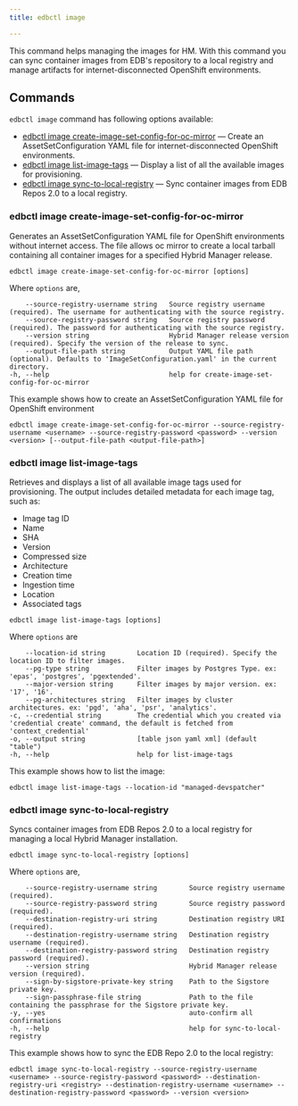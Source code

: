 ```yaml
---
title: edbctl image

---
```


This command helps managing the images for HM. With this command you can sync container images from EDB's repository to a local registry and manage artifacts for internet-disconnected OpenShift environments.

## Commands

`edbctl image` command has following options available:

-   [edbctl image create-image-set-config-for-oc-mirror](#edbctl-image-create-image-set-config-for-oc-mirror)	— Create an AssetSetConfiguration YAML file for internet-disconnected OpenShift environments.
-   [edbctl image list-image-tags](#edbctl-image-list-image-tags) — Display a list of all the available images for provisioning.
-   [edbctl image sync-to-local-registry](#edbctl-image-sync-to-local-registry) — Sync container images from EDB Repos 2.0 to a local registry.

### edbctl image create-image-set-config-for-oc-mirror

Generates an AssetSetConfiguration YAML file for OpenShift environments without internet access. The file allows oc mirror to create a local tarball containing all container images for a specified Hybrid Manager release.

```
edbctl image create-image-set-config-for-oc-mirror [options]
```

Where `options` are,

```
    --source-registry-username string   Source registry username (required). The username for authenticating with the source registry.
    --source-registry-password string   Source registry password (required). The password for authenticating with the source registry.
    --version string                    Hybrid Manager release version (required). Specify the version of the release to sync.
    --output-file-path string           Output YAML file path (optional). Defaults to 'ImageSetConfiguration.yaml' in the current directory.
-h, --help                              help for create-image-set-config-for-oc-mirror
```

This example shows how to create an AssetSetConfiguration YAML file for OpenShift environment

```
edbctl image create-image-set-config-for-oc-mirror --source-registry-username <username> --source-registry-password <password> --version <version> [--output-file-path <output-file-path>]
```

### edbctl image list-image-tags

Retrieves and displays a list of all available image tags used for provisioning. The output includes detailed metadata for each image tag, such as:

-   Image tag ID
-   Name
-   SHA
-   Version
-   Compressed size
-   Architecture
-   Creation time
-   Ingestion time
-   Location
-   Associated tags

```
edbctl image list-image-tags [options]
```

Where `options` are

```      
    --location-id string        Location ID (required). Specify the location ID to filter images.
    --pg-type string            Filter images by Postgres Type. ex: 'epas', 'postgres', 'pgextended'.
    --major-version string      Filter images by major version. ex: '17', '16'.
    --pg-architectures string   Filter images by cluster architectures. ex: 'pgd', 'aha', 'psr', 'analytics'.
-c, --credential string         The credential which you created via 'credential create' command, the default is fetched from 'context_credential'
-o, --output string             [table json yaml xml] (default "table")
-h, --help                      help for list-image-tags
```

This example shows how to list the image:

```
edbctl image list-image-tags --location-id "managed-devspatcher"
```

### edbctl image sync-to-local-registry

Syncs container images from EDB Repos 2.0 to a local registry for managing a local Hybrid Manager installation.

```
edbctl image sync-to-local-registry [options]
```

Where `options` are,

```
    --source-registry-username string        Source registry username (required).
    --source-registry-password string        Source registry password (required).
    --destination-registry-uri string        Destination registry URI (required).
    --destination-registry-username string   Destination registry username (required).
    --destination-registry-password string   Destination registry password (required).
    --version string                         Hybrid Manager release version (required).
    --sign-by-sigstore-private-key string    Path to the Sigstore private key.
    --sign-passphrase-file string            Path to the file containing the passphrase for the Sigstore private key.
-y, --yes                                    auto-confirm all confirmations
-h, --help                                   help for sync-to-local-registry
```

This example shows how to sync the EDB Repo 2.0 to the local registry:

```
edbctl image sync-to-local-registry --source-registry-username <username> --source-registry-password <password> --destination-registry-uri <registry> --destination-registry-username <username> --destination-registry-password <password> --version <version>
```
